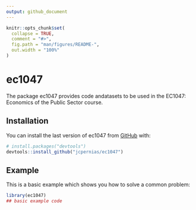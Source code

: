 ```yaml
---
output: github_document
---
```


<!-- README.md is generated from README.Rmd. Please edit that file -->

```r
knitr::opts_chunk$set(
  collapse = TRUE,
  comment = "#>",
  fig.path = "man/figures/README-",
  out.width = "100%"
)
```

# ec1047

<!-- badges: start -->
<!-- badges: end -->

The package ec1047 provides code andatasets to be used in the EC1047: Economics of the Public Sector course.

## Installation

You can install the last version of ec1047 from [GitHub](https://github.com/) with:

``` r
# install.packages("devtools")
devtools::install_github("jcpernias/ec1047")
```
## Example

This is a basic example which shows you how to solve a common problem:

```r
library(ec1047)
## basic example code
```


